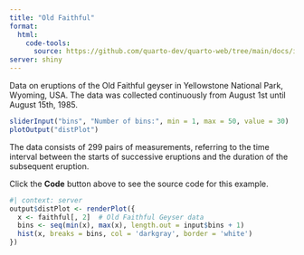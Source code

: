 ```yaml
---
title: "Old Faithful"
format: 
  html:
    code-tools: 
      source: https://github.com/quarto-dev/quarto-web/tree/main/docs/interactive/shiny/_examples/old-faithful/shiny-old-faithful.qmd
server: shiny
---
```


Data on eruptions of the Old Faithful geyser in Yellowstone National Park, Wyoming, USA. The data was collected continuously from August 1st until August 15th, 1985.

```r
sliderInput("bins", "Number of bins:", min = 1, max = 50, value = 30)
plotOutput("distPlot")
```

The data consists of 299 pairs of measurements, referring to the time interval between the starts of successive eruptions and the duration of the subsequent eruption.

Click the **Code** button above to see the source code for this example.

```r
#| context: server
output$distPlot <- renderPlot({
  x <- faithful[, 2]  # Old Faithful Geyser data
  bins <- seq(min(x), max(x), length.out = input$bins + 1)
  hist(x, breaks = bins, col = 'darkgray', border = 'white')
})
```
